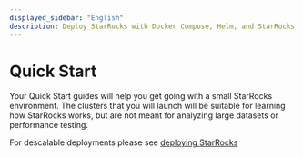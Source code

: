 ```yaml
---
displayed_sidebar: "English"
description: Deploy StarRocks with Docker Compose, Helm, and StarRocks Operator
---
```


# Quick Start

Your Quick Start guides will help you get going with a small StarRocks environment. The clusters that you will launch will be suitable for learning how StarRocks works, but are not meant for analyzing large datasets or performance testing.

For descalable deployments please see [deploying StarRocks](../deployment/deployment_overview.md)


<DocCardList />
